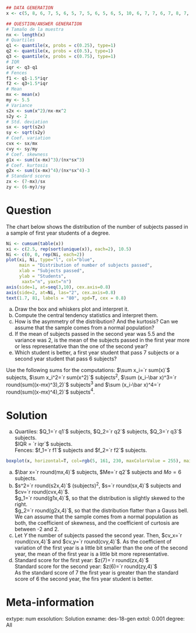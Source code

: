 
```r
## DATA GENERATION
x <- c(5, 8, 6, 7, 5, 6, 5, 7, 5, 6, 5, 6, 5, 10, 6, 7, 7, 6, 7, 8, 7, 5, 6, 5, 8, 6, 3, 4, 4, 7, 8, 5, 7, 5, 7, 7, 5, 8, 6, 6, 6, 7, 6, 3, 6, 4, 4, 6, 6, 8, 4, 7, 8, 4, 5, 10, 6, 3, 6, 6, 5, 7, 7, 7, 7, 3, 8, 8, 8, 5, 6, 4, 5, 7, 6, 5, 5, 5, 3, 6)

## QUESTION/ANSWER GENERATION
# Tamaño de la muestra
nx <- length(x)
# Quartiles
q1 <- quantile(x, probs = c(0.25), type=1)
q2 <- quantile(x, probs = c(0.5), type=1)
q3 <- quantile(x, probs = c(0.75), type=1)
# IQR
iqr <- q3-q1
# Fences
f1 <- q1-1.5*iqr
f2 <- q3+1.5*iqr
# Mean
mx <- mean(x)
my <- 5.5
# Variance
s2x <- sum(x^2)/nx-mx^2
s2y <- 2
# Std. deviation
sx <- sqrt(s2x)
sy <- sqrt(s2y)
# Coef. variation
cvx <- sx/mx
cvy <- sy/my
# Coef. skewness
g1x <- sum((x-mx)^3)/(nx*sx^3)
# Coef. kurtosis
g2x <- sum((x-mx)^4)/(nx*sx^4)-3
# Standard scores
zx <- (7-mx)/sx
zy <- (6-my)/sy
```

Question
========
The chart below shows the distribution of the number of subjects passed in a sample of first year students of a degree. 
```r
Ni <- cumsum(table(x))
xi <- c(2.5, rep(sort(unique(x)), each=2), 10.5)
Ni <- c(0, 0, rep(Ni, each=2))
plot(xi, Ni, type="l", col="blue",
     main = "Distribution of number of subjects passed",
     xlab = "Subjects passed",
     ylab = "Students",
      xaxt="n", yaxt="n")
axis(side=1, at=seq(3,10), cex.axis=0.8)
axis(side=2, at=Ni, las="2", cex.axis=0.8)
text(1.7, 81, labels = "80", xpd=T, cex = 0.8)
```

a. Draw the box and whiskers plot and interpret it.
a. Compute the central tendency statistics and interpret them.
a. How is the asymmetry of the distribution? And the kurtosis? Can we assume that the sample comes from a normal population?
a. If the mean of subjects passed in the second year was 5.5 and the variance was 2, is the mean of the subjects passed in the first year more or less representative than the one of the second year?
a. Which student is better, a first year student that pass 7 subjects or a second year student that pass 6 subjects? 


Use the following sums for the computations: $\sum x_i=`r sum(x)`$ subjects, $\sum x_i^2=`r sum(x^2)`$ subjects$^2$, $\sum (x_i-\bar x)^3=`r round(sum((x-mx)^3),2)`$ subjects$^3$ and $\sum (x_i-\bar x)^4=`r round(sum((x-mx)^4),2)`$ subjects$^4$.

Solution
========
a. Quartiles: $Q_1=`r q1`$ subjects, $Q_2=`r q2`$ subjects, $Q_3=`r q3`$ subjects.  
$IQR = `r iqr`$ subjects.  
Fences: $f_1=`r f1`$ subjects and $f_2=`r f2`$ subjects.
```r
boxplot(x, horizontal=T, col=rgb(5, 161, 230, maxColorValue = 255), main="Box plot of passed subjects\nby first year students of a degree", xlab="Subjects")
```
a. $\bar x=`r round(mx,4)`$ subjects, $Me=`r q2`$ subjects and $Mo=6$ subjects.
a. $s^2=`r round(s2x,4)`$ (subjects)$^2$, $s=`r round(sx,4)`$ subjects and $cv=`r round(cvx,4)`$.  
$g_1=`r round(g1x,4)`$, so that the distribution is slightly skewed to the right.  
$g_2=`r round(g2x,4)`$, so that the distribution flatter than a Gauss bell.  
We can assume that the sample comes from a normal population as both, the coefficient of skewness, and the coefficient of curtosis are between -2 and 2.
a. Let $Y$ the number of subjects passed the second year. Then, $cv_x=`r round(cvx,4)`$ and $cv_y=`r round(cvy,4)`$. As the coefficient of variation of the first year is a little bit smaller than the one of the second year, the mean of the first year is a little bit more representative.
a. Standard score for the first year: $z(7)=`r round(zx,4)`$  
Standard score for the second year: $z(6)=`r round(zy,4)`$  
As the standard score of $7$ the first year is greater than the standard score of $6$ the second year, the firs year student is better. 

Meta-information 
================
extype: num
exsolution: Solution
exname: des-18-gen
extol: 0.001
degree: All
 

